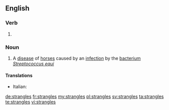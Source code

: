 ==English==

===Verb===
{{head|en}}

# {{en-third-person singular of|strangle}}

===Noun===
{{wikipedia}}
{{en-noun|-}}

# A [[disease]] of [[horse]]s caused by an [[infection]] by the [[bacterium]] ''[[Streptococcus equi]]''

====Translations====
{{trans-top|disease of horses}}
* Italian: {{t-|it|stranguglione|m}}
{{trans-mid}}
{{trans-bottom}}

[[de:strangles]]
[[fr:strangles]]
[[my:strangles]]
[[pl:strangles]]
[[sv:strangles]]
[[ta:strangles]]
[[te:strangles]]
[[vi:strangles]]